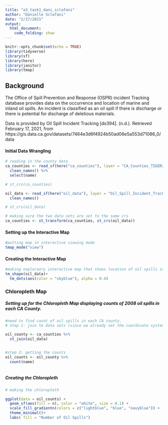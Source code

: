 ```yaml
---
title: "a3_task1_dani_sclafani"
author: "Danielle Sclafani"
date: "2/17/2021"
output: 
  html_document:
    code_folding: show
---
```


```r
knitr::opts_chunk$set(echo = TRUE)
library(tidyverse)
library(sf)
library(here)
library(janitor)
library(tmap)
```

## Background

The Office of Spill Prevention and Response (OSPR) incident Tracking database provides data on the occurrence and location of marine and inland oil spills. An incident is classified as an oil spill if there is discharge or there is potential for discharge of deletious materials. 

Data is provided by Oil Spill Incident Tracking [ds394]. (n.d.). Retrieved February 17, 2021, from https://gis.data.ca.gov/datasets/7464e3d6f4924b50ad06e5a553d71086_0/data

#### Initial Data Wrangling

```r
# reading in the county data
ca_counties <- read_sf(here("ca_counties"), layer = "CA_Counties_TIGER2016") %>% 
  clean_names() %>% 
  select(name)

# st_crs(ca_counties)

oil_data <- read_sf(here("oil_data"), layer = "Oil_Spill_Incident_Tracking_%5Bds394%5D") %>% 
  clean_names()

# st_crs(oil_data)

# making sure the two data sets are set to the same crs
ca_counties <- st_transform(ca_counties, st_crs(oil_data))
```


#### Setting up the Interactive Map

```r
#putting map in interactive viewing mode
tmap_mode("view")

```


#### Creating the Interactive Map

```r
#making exploraory interactive map that shows location of oil spills in california
tm_shape(oil_data)+
  tm_dots(aes(color = "skyblue"), alpha = 0.4)
```

### Chloropleth Map

##### Setting up for the Chloropleth Map displaying counts of 2008 oil spills in each CA County.

```r
#need to find count of oil spills in each CA county. 
# Step 1- join te data sets (since we already set the coordinate systems to match)

oil_county <- ca_counties %>% 
  st_join(oil_data)


#step 2: getting the counts
oil_counts <- oil_county %>% 
  count(name)
  
```

##### Creating the Chloropleth
```r
# making the chloropleth

ggplot(data = oil_counts) +
  geom_sf(aes(fill = n), color = "white", size = 0.1) +
  scale_fill_gradientn(colors = c("lightblue", "blue", "navyblue")) +
  theme_minimal()+
  labs( fill = "Number of Oil Spills")
  
```

